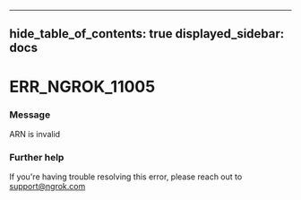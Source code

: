 

---
hide_table_of_contents: true
displayed_sidebar: docs
---


# ERR_NGROK_11005

### Message
ARN is invalid

<ErrorDetails />



### Further help
If you're having trouble resolving this error, please reach out to [support@ngrok.com](mailto:support@ngrok.com?subject=Help%20with%20ERR_NGROK_11005)

